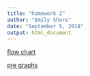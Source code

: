 ```yaml
---
title: "homework 2"
author: "Emily Shore"
date: "September 5, 2018"
output: html_document
---
```


[flow chart](tree.html)

[pre graphs](pregraphs.JPG)